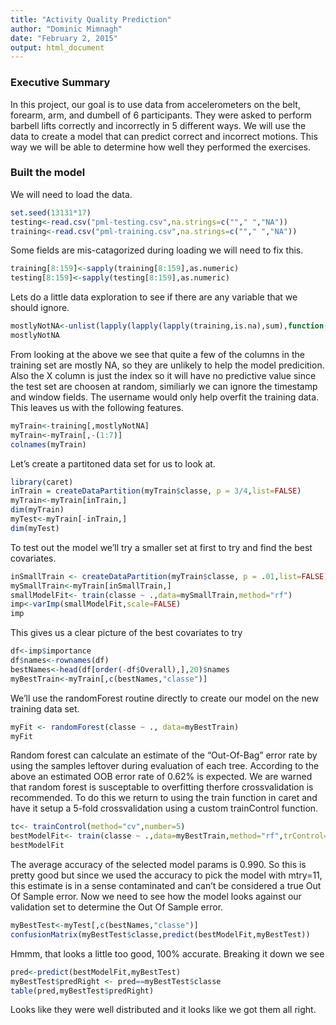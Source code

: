 ```yaml
---
title: "Activity Quality Prediction"
author: "Dominic Mimnagh"
date: "February 2, 2015"
output: html_document
---
```

### Executive Summary
In this project, our goal is to use data from accelerometers on the belt, forearm, arm, and dumbell of 6 participants. They were asked to perform barbell lifts correctly and incorrectly in 5 different ways. We will use the data to create a model that can predict correct and incorrect motions. This way we will be able to determine how well they performed the exercises.

### Built the model
We will need to load the data. 
```r
set.seed(13131*17)
testing<-read.csv("pml-testing.csv",na.strings=c(""," ","NA"))
training<-read.csv("pml-training.csv",na.strings=c(""," ","NA"))
```
Some fields are mis-catagorized during loading we will need to fix this.
```r
training[8:159]<-sapply(training[8:159],as.numeric)
testing[8:159]<-sapply(testing[8:159],as.numeric)
```
Lets do a little data exploration to see if there are any variable that we should ignore.
```r
mostlyNotNA<-unlist(lapply(lapply(lapply(training,is.na),sum),function(x) x<dim(training)[1]/2))
mostlyNotNA
```
From looking at the above we see that quite a few of the columns in the training set are mostly NA, so they are unlikely to help the model predicition. Also the X column is just the index so it will have no predictive value since the test set are choosen at random, similiarly we can ignore the timestamp and window fields. The username would only help overfit the training data. This leaves us with the following features.
```r
myTrain<-training[,mostlyNotNA]
myTrain<-myTrain[,-(1:7)]
colnames(myTrain)
```

Let's create a partitoned data set for us to look at.
```r
library(caret)
inTrain = createDataPartition(myTrain$classe, p = 3/4,list=FALSE)
myTrain<-myTrain[inTrain,]
dim(myTrain)
myTest<-myTrain[-inTrain,]
dim(myTest)
```

To test out the model we'll try a smaller set at first to try and find the best covariates.
```r
inSmallTrain <- createDataPartition(myTrain$classe, p = .01,list=FALSE)
mySmallTrain<-myTrain[inSmallTrain,]
smallModelFit<- train(classe ~ .,data=mySmallTrain,method="rf")
imp<-varImp(smallModelFit,scale=FALSE) 
imp
```
This gives us a clear picture of the best covariates to try
```r
df<-imp$importance
df$names<-rownames(df)
bestNames<-head(df[order(-df$Overall),],20)$names
myBestTrain<-myTrain[,c(bestNames,"classe")]
```


We'll use the randomForest routine directly to create our model on the new training data set.
```r
myFit <- randomForest(classe ~ ., data=myBestTrain)
myFit
```
Random forest can calculate an estimate of the "Out-Of-Bag" error rate by using the samples leftover during evaluation of each tree. According to the above an estimated OOB error rate of 0.62% is expected. We are warned that random forest is susceptable to overfitting therfore crossvalidation is recommended. To do this we return to using the train function in caret and have it setup a 5-fold crossvalidation using a custom trainControl function.

```r
tc<- trainControl(method="cv",number=5)
bestModelFit<- train(classe ~ .,data=myBestTrain,method="rf",trControl=tc)
bestModelFit
```
The average accuracy of the selected model params is 0.990. So this is pretty good but since we used the accuracy to pick the model with mtry=11, this estimate is in a sense contaminated and can't be considered a true Out Of Sample error. Now we need to see how the model looks against our validation set to determine the Out Of Sample error.

```r
myBestTest<-myTest[,c(bestNames,"classe")]
confusionMatrix(myBestTest$classe,predict(bestModelFit,myBestTest))
```
Hmmm, that looks a little too good, 100% accurate. Breaking it down we see 
```r
pred<-predict(bestModelFit,myBestTest)
myBestTest$predRight <- pred==myBestTest$classe
table(pred,myBestTest$predRight)
```
Looks like they were well distributed and it looks like we got them all right.
